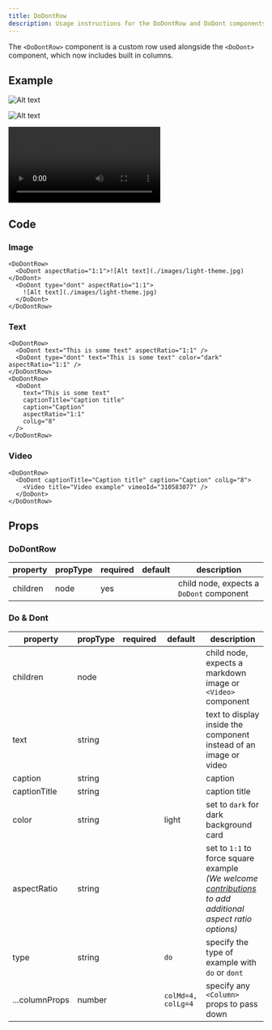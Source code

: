 ```yaml
---
title: DoDontRow
description: Usage instructions for the DoDontRow and DoDont components
---
```


<PageDescription>

The `<DoDontRow>` component is a custom row used alongside the `<DoDont>`
component, which now includes built in columns.

</PageDescription>

## Example

<DoDontRow>

<DoDont aspectRatio="1:1">

![Alt text](./images/light-theme.jpg)

</DoDont>

<DoDont aspectRatio="1:1" type="dont">

![Alt text](./images/light-theme.jpg)

</DoDont>

</DoDontRow>

<DoDontRow>

<DoDont aspectRatio="1:1" text="This is some text" />

<DoDont type="dont" aspectRatio="1:1" text="This is some text" color="dark" />

</DoDontRow>

<DoDontRow>

<DoDont
  text="This is some text"
  color="dark"
  captionTitle="Caption title"
  caption="Caption"
  colLg="8"
/>

</DoDontRow>

<DoDontRow>

<DoDont colLg='8' captionTitle="Caption title" caption="Caption">

<Video title="Video example" vimeoId="310583077" />

</DoDont>

</DoDontRow>

## Code

### Image

```mdx path=components/DoDontRow/DoDontRow.js src=https://github.com/ibm-iacs/cp4d-managed/tree/main/packages/gatsby-theme-carbon/src/components/DoDontRow
<DoDontRow>
  <DoDont aspectRatio="1:1">![Alt text](./images/light-theme.jpg)</DoDont>
  <DoDont type="dont" aspectRatio="1:1">
    ![Alt text](./images/light-theme.jpg)
  </DoDont>
</DoDontRow>
```

### Text

```mdx path=components/DoDontRow/DoDontRow.js src=https://github.com/ibm-iacs/cp4d-managed/tree/main/packages/gatsby-theme-carbon/src/components/DoDontRow
<DoDontRow>
  <DoDont text="This is some text" aspectRatio="1:1" />
  <DoDont type="dont" text="This is some text" color="dark" aspectRatio="1:1" />
</DoDontRow>
<DoDontRow>
  <DoDont
    text="This is some text"
    captionTitle="Caption title"
    caption="Caption"
    aspectRatio="1:1"
    colLg="8"
  />
</DoDontRow>
```

### Video

```mdx path=components/DoDontRow/DoDontRow.js src=https://github.com/ibm-iacs/cp4d-managed/tree/main/packages/gatsby-theme-carbon/src/components/DoDontRow
<DoDontRow>
  <DoDont captionTitle="Caption title" caption="Caption" colLg="8">
    <Video title="Video example" vimeoId="310583077" />
  </DoDont>
</DoDontRow>
```

## Props

### DoDontRow

| property | propType | required | default | description                              |
| -------- | -------- | -------- | ------- | ---------------------------------------- |
| children | node     | yes      |         | child node, expects a `DoDont` component |

### Do & Dont

| property       | propType | required | default            | description                                                                                                                                                                                                                                      |
| -------------- | -------- | -------- | ------------------ | ------------------------------------------------------------------------------------------------------------------------------------------------------------------------------------------------------------------------------------------------ |
| children       | node     |          |                    | child node, expects a markdown image or `<Video>` component                                                                                                                                                                                      |
| text           | string   |          |                    | text to display inside the component instead of an image or video                                                                                                                                                                                |
| caption        | string   |          |                    | caption                                                                                                                                                                                                                                          |
| captionTitle   | string   |          |                    | caption title                                                                                                                                                                                                                                    |
| color          | string   |          | light              | set to `dark` for dark background card                                                                                                                                                                                                           |
| aspectRatio    | string   |          |                    | set to `1:1` to force square example <br/>_(We welcome [contributions](https://github.com/ibm-iacs/cp4d-managed/tree/main/packages/gatsby-theme-carbon/src/components/DoDontExample) to add additional aspect ratio options)_ |
| type           | string   |          | `do`               | specify the type of example with `do` or `dont`                                                                                                                                                                                                  |
| ...columnProps | number   |          | `colMd=4, colLg=4` | specify any `<Column>` props to pass down                                                                                                                                                                                                        |
